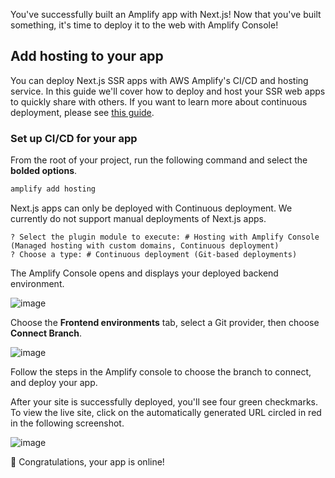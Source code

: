 You've successfully built an Amplify app with Next.js! Now that you've built something, it's time to deploy it to the web with Amplify Console!

## Add hosting to your app
You can deploy Next.js SSR apps with AWS Amplify's CI/CD and hosting service. In this guide we'll cover how to deploy and host your SSR web apps to quickly share with others. If you want to learn more about continuous deployment, please see [this guide](https://docs.aws.amazon.com/amplify/latest/userguide/multi-environments.html#standard).

### Set up CI/CD for your app

From the root of your project, run the following command and select the **bolded options**. 
```bash
amplify add hosting
```

<Callout warning>

Next.js apps can only be deployed with Continuous deployment. We currently do not support manual deployments of Next.js apps.
 
</Callout>

```console
? Select the plugin module to execute: # Hosting with Amplify Console (Managed hosting with custom domains, Continuous deployment)
? Choose a type: # Continuous deployment (Git-based deployments)
```
The Amplify Console opens and displays your deployed backend environment. 

![image](/images/start-nextjs-deploy-1.png)

Choose the **Frontend environments** tab, select a Git provider, then choose **Connect Branch**.

![image](/images/start-nextjs-deploy-2.png)

Follow the steps in the Amplify console to choose the branch to connect, and deploy your app. 

After your site is successfully deployed, you'll see four green checkmarks. To view the live site, click on the automatically generated URL circled in red in the following screenshot.

![image](/images/start-nextjs-deploy-3.png)

👏 Congratulations, your app is online!

